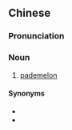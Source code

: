 ==Chinese==
{{zh-forms|type=13}}

===Pronunciation===
{{zh-pron
|m=xiǎoshādàishǔ
|cat=n
}}

===Noun===
{{zh-noun}}

# [[pademelon]]

====Synonyms====
* {{zh-l|叢林袋鼠}}
* {{zh-l|紅腹袋鼠}}

{{zh-cat|Marsupials}}